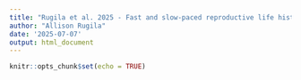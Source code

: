 ```yaml
---
title: "Rugila et al. 2025 - Fast and slow-paced reproductive life history"
author: "Allison Rugila"
date: '2025-07-07'
output: html_document
---
```


```r
knitr::opts_chunk$set(echo = TRUE)
```

